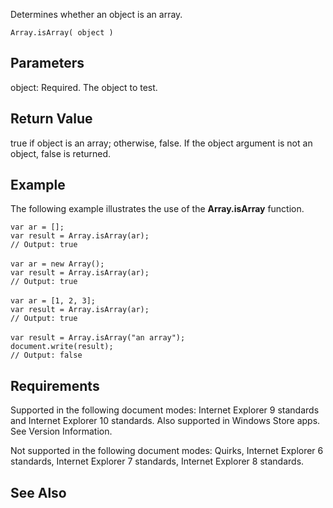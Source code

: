 Determines whether an object is an array.

 Array.isArray( object )

==Parameters==
; object: Required. The object to test.

==Return Value==
true if object is an array; otherwise, false. If the object argument is not an object, false is returned.


==Example==
The following example illustrates the use of the '''Array.isArray''' function.

 var ar = [];
 var result = Array.isArray(ar);
 // Output: true
 
 var ar = new Array();
 var result = Array.isArray(ar);
 // Output: true
 
 var ar = [1, 2, 3];
 var result = Array.isArray(ar);
 // Output: true
 
 var result = Array.isArray("an array");
 document.write(result);
 // Output: false

==Requirements==
Supported in the following document modes: Internet Explorer 9 standards and Internet Explorer 10 standards. Also supported in Windows Store apps. See Version Information.

Not supported in the following document modes: Quirks, Internet Explorer 6 standards, Internet Explorer 7 standards, Internet Explorer 8 standards.


==See Also==

              

              

              
